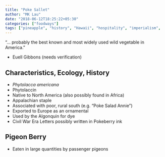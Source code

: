 ```yaml
---
title: "Poke Sallet"
author: "MK Lau"
date: "2018-06-12T18:25:22+05:30"
categories: ["foodways"]
tags: ["pineapple", "history", "Hawaii", "hospitality", "imperialism", "expansionism"]
---
```


"... probably the best known and most widely used wild vegetable in
America."

- Euell Gibbons (needs verification)

## Characteristics, Ecology, History

- *Phytolacca americana*
- Phytolaccin
- Native to North America (also possibly found in Africa)
- Appalachian staple
- Associated with poor, rural south (e.g. "Poke Salad Annie")
- Exported to Europe as an ornamental
- Used by the Algonquin for dye
- Civil War Era Letters possibly written in Pokeberry ink

## Pigeon Berry

- Eaten in large quantities by passenger pigeons





